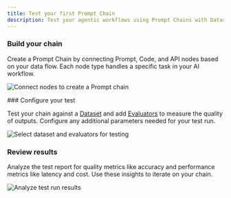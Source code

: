 ```yaml
---
title: Test your first Prompt Chain
description: Test your agentic workflows using Prompt Chains with Datasets and Evaluators in minutes. View results across your test cases to find areas where it works well or needs improvement.
---
```


<Steps>
<Step>

### Build your chain

Create a Prompt Chain by connecting Prompt, Code, and API nodes based on your data flow. Each node type handles a specific task in your AI workflow.

![Connect nodes to create a Prompt chain](/images/docs/evaluate/quickstart/prompt-chain/prompt-chain-playground-interface.png)

</Step>

<Step>
### Configure your test

Test your chain against a [Dataset](/docs/library/how-to/datasets/use-dataset-templates) and add [Evaluators](/docs/library/how-to/evaluators/use-pre-built-evaluators) to measure the quality of outputs. Configure any additional parameters needed for your test run.

![Select dataset and evaluators for testing](/images/docs/evaluate/quickstart/prompt-chain/prompt-chain-testrun-trigger-sheet.png)

</Step>

<Step>

### Review results

Analyze the test report for quality metrics like accuracy and performance metrics like latency and cost. Use these insights to iterate on your chain.

![Analyze test run results](/images/docs/evaluate/quickstart/prompt-chain/prompt-chain-test-run-report.png)

</Step>
</Steps>
